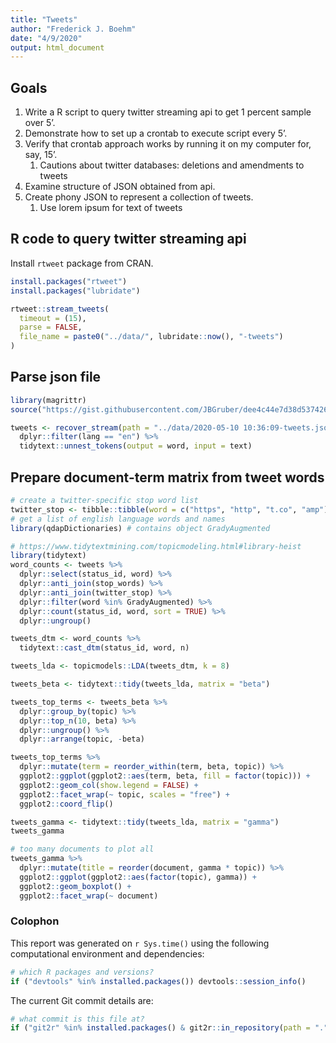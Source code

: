 ```yaml
---
title: "Tweets"
author: "Frederick J. Boehm"
date: "4/9/2020"
output: html_document
---
```


## Goals

1. Write a R script to query twitter streaming api to get 1 percent sample over 5'.
1. Demonstrate how to set up a crontab to execute script every 5'.
1. Verify that crontab approach works by running it on my computer for, say, 15'.
    1. Cautions about twitter databases: deletions and amendments to tweets
1. Examine structure of JSON obtained from api. 
1. Create phony JSON to represent a collection of tweets.
    1. Use lorem ipsum for text of tweets

## R code to query twitter streaming api

Install `rtweet` package from CRAN.

```r
install.packages("rtweet")
install.packages("lubridate")
```

```r
rtweet::stream_tweets(
  timeout = (15),
  parse = FALSE,
  file_name = paste0("../data/", lubridate::now(), "-tweets")
)
```

## Parse json file

```r
library(magrittr)
source("https://gist.githubusercontent.com/JBGruber/dee4c44e7d38d537426f57ba1e4f84ab/raw/ab87bebb8d020c2f96c71a40a483dc96a4c80e54/recover_stream.R")
```





```r
tweets <- recover_stream(path = "../data/2020-05-10 10:36:09-tweets.json", verbose = TRUE) %>%
  dplyr::filter(lang == "en") %>%
  tidytext::unnest_tokens(output = word, input = text)
```

## Prepare document-term matrix from tweet words

```r
# create a twitter-specific stop word list
twitter_stop <- tibble::tibble(word = c("https", "http", "t.co", "amp"))
# get a list of english language words and names
library(qdapDictionaries) # contains object GradyAugmented
```

```r
# https://www.tidytextmining.com/topicmodeling.html#library-heist
library(tidytext)
word_counts <- tweets %>% 
  dplyr::select(status_id, word) %>%
  dplyr::anti_join(stop_words) %>%
  dplyr::anti_join(twitter_stop) %>%
  dplyr::filter(word %in% GradyAugmented) %>%
  dplyr::count(status_id, word, sort = TRUE) %>%
  dplyr::ungroup()
```

```r
tweets_dtm <- word_counts %>%
  tidytext::cast_dtm(status_id, word, n)
```

```r
tweets_lda <- topicmodels::LDA(tweets_dtm, k = 8)
```

```r
tweets_beta <- tidytext::tidy(tweets_lda, matrix = "beta")
```

```r
tweets_top_terms <- tweets_beta %>%
  dplyr::group_by(topic) %>%
  dplyr::top_n(10, beta) %>%
  dplyr::ungroup() %>%
  dplyr::arrange(topic, -beta)
```

```r
tweets_top_terms %>%
  dplyr::mutate(term = reorder_within(term, beta, topic)) %>%
  ggplot2::ggplot(ggplot2::aes(term, beta, fill = factor(topic))) +
  ggplot2::geom_col(show.legend = FALSE) +
  ggplot2::facet_wrap(~ topic, scales = "free") +
  ggplot2::coord_flip()
```

```r
tweets_gamma <- tidytext::tidy(tweets_lda, matrix = "gamma")
tweets_gamma
```

```r
# too many documents to plot all
tweets_gamma %>%
  dplyr::mutate(title = reorder(document, gamma * topic)) %>%
  ggplot2::ggplot(ggplot2::aes(factor(topic), gamma)) +
  ggplot2::geom_boxplot() +
  ggplot2::facet_wrap(~ document)
```





### Colophon

This report was generated on `r Sys.time()` using the following computational environment and dependencies: 

```r
# which R packages and versions?
if ("devtools" %in% installed.packages()) devtools::session_info()
```

The current Git commit details are:

```r
# what commit is this file at? 
if ("git2r" %in% installed.packages() & git2r::in_repository(path = ".")) git2r::repository(here::here())  
```
